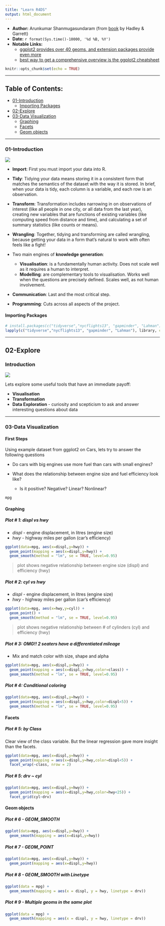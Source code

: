 ```yaml
---
title: "Learn R4DS"
output: html_document
---
```

* **Author:** Arunkumar Shanmugasundaram (from [book](https://r4ds.had.co.nz/index.html) by Hadley & Garrett)
* **Date:** `r format(Sys.time()-10000, '%d %B, %Y')`
* **Notable Links:**
  + [ggplot2 provides over 40 geoms, and extension packages provide even more](https://exts.ggplot2.tidyverse.org/gallery/)
  + [best way to get a comprehensive overview is the ggplot2 cheatsheet](https://www.rstudio.com/resources/cheatsheets/)

```r
knitr::opts_chunk$set(echo = TRUE)
```

---

## Table of Contents: {#toc}
  + [01-Introduction](#anchor10)
    + [Importing Packages](#anchor11)
  + [02-Explore](#anchor20)
  + [03-Data Visualization](#anchor30)
    + [Graphing](#anchor31)
    + [Facets](#anchor32)
    + [Geom objects](#anchor33)
    
---

### 01-Introduction  {#anchor10}

![](https://d33wubrfki0l68.cloudfront.net/571b056757d68e6df81a3e3853f54d3c76ad6efc/32d37/diagrams/data-science.png)

-   **Import**: First you must import your data into R.

-   **Tidy**: Tidying your data means storing it in a consistent form that matches the semantics of the dataset with the way it is stored. In brief, when your data is tidy, each column is a variable, and each row is an observation.

-   **Transform**: Transformation includes narrowing in on observations of interest (like all people in one city, or all data from the last year), creating new variables that are functions of existing variables (like computing speed from distance and time), and calculating a set of summary statistics (like counts or means).

-   **Wrangling**: Together, tidying and transforming are called wrangling, because getting your data in a form that's natural to work with often feels like a fight!

-   Two main engines of **knowledge generation**:

    -   **Visualisation**: is a fundamentally human activity. Does not scale well as it requires a human to interpret.
    -   **Modelling**: are complementary tools to visualisation. Works well when the questions are precisely defined. Scales well, as not human involvement.

-   **Communication**: Last and the most critical step.

-   **Programming**: Cuts across all aspects of the project.

#### Importing Packages  {#anchor11}

```r
# install.packages(c("tidyverse","nycflights13", "gapminder", "Lahman"))
lapply(c("tidyverse","nycflights13", "gapminder", "Lahman"), library, character.only = TRUE)
```

------------------------------------------------------------------------

## 02-Explore {#anchor20}

### Introduction

![](https://d33wubrfki0l68.cloudfront.net/795c039ba2520455d833b4034befc8cf360a70ba/558a5/diagrams/data-science-explore.png)

Lets explore some useful tools that have an immediate payoff:

-   **Visualisation**
-   **Transformation**
-   **Data Exploration** - curiosity and scepticism to ask and answer interesting questions about data

------------------------------------------------------------------------

### 03-Data Visualization {#anchor30}

#### First Steps

Using example dataset from ggplot2 on Cars, lets try to answer the following questions

-   Do cars with big engines use more fuel than cars with small engines?

-   What does the relationship between engine size and fuel efficiency look like?

    -   Is it positive? Negative? Linear? Nonlinear?

```r
mpg
```

#### Graphing {#anchor31}

##### Plot \# 1: displ vs hwy

-   *displ* - engine displacement, in litres (engine size)
-   *hwy* - highway miles per gallon (car's efficiency)

```r
ggplot(data=mpg, aes(x=displ,y=hwy)) +
  geom_point(mapping = aes(x=displ,y=hwy)) +
  geom_smooth(method = "lm", se = TRUE, level=0.95)
```

> plot shows negative relationship between engine size (displ) and efficiency (hwy)

##### Plot \# 2: cyl vs hwy

-   *displ* - engine displacement, in litres (engine size)
-   *hwy* - highway miles per gallon (car's efficiency)

```r
ggplot(data=mpg, aes(x=hwy,y=cyl)) +
  geom_point() +
  geom_smooth(method = "lm", se = TRUE, level=0.95)
```

> plot shows negative relationship between \# of cylinders (cyl) and efficiency (hwy)

##### Plot \# 3: OMG!! 2 seaters have a differentiated mileage

-   Mix and match color with size, shape and alpha

```r
ggplot(data=mpg, aes(x=displ,y=hwy)) +
  geom_point(mapping = aes(x=displ,y=hwy,color=class)) +
  geom_smooth(method = "lm", se = TRUE, level=0.95)
```

##### Plot \# 4: Conditional coloring

```r
ggplot(data=mpg, aes(x=displ,y=hwy)) +
  geom_point(mapping = aes(x=displ,y=hwy,color=displ<5)) +
  geom_smooth(method = "lm", se = TRUE, level=0.95)
```

#### Facets {#anchor32}

##### Plot \# 5: by Class

Clear view of the class variable. But the linear regression gave more insight than the facets.

```r
ggplot(data=mpg, aes(x=displ,y=hwy)) +
  geom_point(mapping = aes(x=displ,y=hwy,color=displ<5)) +
  facet_wrap(~class, nrow = 2)
```

##### Plot \# 5: drv \~ cyl

```r
ggplot(data=mpg, aes(x=displ,y=hwy)) +
  geom_point(mapping = aes(x=displ,y=hwy,color=hwy<25)) +
  facet_grid(cyl~drv)
```

#### Geom objects {#anchor33}

##### Plot \# 6 - GEOM_SMOOTH

```r
ggplot(data=mpg, aes(x=displ,y=hwy)) +
  geom_smooth(mapping = aes(x=displ,y=hwy))
```

##### Plot \# 7 - GEOM_POINT

```r
ggplot(data=mpg, aes(x=displ,y=hwy)) +
  geom_point(mapping = aes(x=displ,y=hwy))
```

##### Plot \# 8 - GEOM_SMOOTH with Linetype
```r
ggplot(data = mpg) + 
  geom_smooth(mapping = aes(x = displ, y = hwy, linetype = drv))
```


##### Plot \# 9 - Multiple geoms in the same plot
```r
ggplot(data = mpg) + 
  geom_smooth(mapping = aes(x = displ, y = hwy, linetype = drv))
```